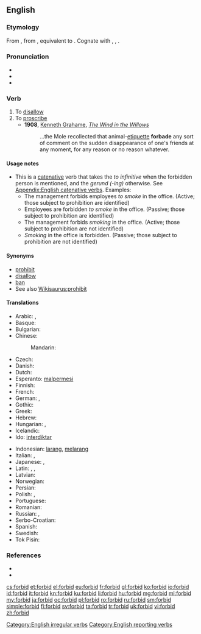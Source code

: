 ==English==

===Etymology===
From {{etyl|enm}} {{term|forbeden|lang=enm}}, from {{etyl|ang}} {{term|forbeodan|forbēodan|to forbid, prohibit, restrain, refuse, repeal, annul|lang=ang}}, equivalent to {{prefix|for|bid|t2=to offer, proclaim}}. Cognate with {{etyl|nl|-}} {{term|verbieden||to forbid|lang=nl}}, {{etyl|de|-}} {{term|verbieten||to forbid|lang=de}}, {{etyl|sv|-}} {{term|förbjuda||to forbid|lang=sv}}.

===Pronunciation===
* {{IPA|/fə(ɹ)ˈbɪd/}}
* {{audio|en-us-forbid.ogg|Audio (US)}}
* {{rhymes|ɪd}}

===Verb===
{{en-verb|forbids|forbidding|'''forbid''', '''[[forbade]]''' ''or'' '''[[forbad]]'''|forbidden}}

# To [[disallow]]
# To [[proscribe]]
#* '''1908''', [[w:Kenneth Grahame|Kenneth Grahame]], ''[[w:The Wind in the Willows|The Wind in the Willows]]''
#*: ...the Mole recollected that animal-[[etiquette]] '''forbade''' any sort of comment on the sudden disappearance of one's friends at any moment, for any reason or no reason whatever.

====Usage notes====
* This is a [[catenative]] verb that takes the ''to infinitive'' when the forbidden person is mentioned, and the ''gerund (-ing)'' otherwise. See [[Appendix:English catenative verbs]]. Examples:
** The management forbids employees ''to smoke'' in the office. (Active; those subject to prohibition are identified)
** Employees are forbidden ''to smoke'' in the office. (Passive; those subject to prohibition are identified)
** The management forbids ''smoking'' in the office. (Active; those subject to prohibition are not identified)
** ''Smoking'' in the office is forbidden. (Passive; those subject to prohibition are not identified)

====Synonyms====
* [[prohibit]]
* [[disallow]]
* [[ban]]
* See also [[Wikisaurus:prohibit]]

====Translations====
{{trans-top|to disallow}}
* Arabic: {{t-|ar|حرم|tr=ḥarrama}}, {{t+|ar|منع|tr=manaʿa}}
* Basque: {{t-|eu|debekatu}}
* Bulgarian: {{t+|bg|забранявам|tr=zabranjávam}}
* Chinese:
*: Mandarin: {{t|cmn|禁止|tr=jìnzhǐ|sc=Hani}}
* Czech: {{t-|cs|zakázat}}
* Danish: {{t-|da|forbyde}}
* Dutch: {{t+|nl|verbieden}}
* Esperanto: [[malpermesi]]
* Finnish: {{t+|fi|kieltää}}
* French: {{t+|fr|interdire}}
* German: {{t+|de|verbieten}}, {{t+|de|untersagen}}
* Gothic: {{tø|got|𐍆𐌰𐌿𐍂𐌱𐌹𐌿𐌳𐌰𐌽 |tr=faurbiudan|sc=Goth}}
* Greek: {{t+|el|απαγορεύω|tr=apagorev́o}}
* Hebrew: {{t-|he|אסר}}
* Hungarian: {{t+|hu|tilt}}, {{t+|hu|megtilt}}
* Icelandic: {{t+|is|banna}}
* Ido: [[interdiktar]]
{{trans-mid}}
* Indonesian: [[larang]], [[larang|melarang]]
* Italian: {{t+|it|proibire}}, {{t+|it|vietare}}
* Japanese: {{t-|ja|禁じる|tr=きんじる, kinjiru}}, {{t-|ja|禁ずる|tr=きんずる, kinzuru}}
* Latin: {{t-|la|veto}}, {{t+|la|prohibeo}}, {{t-|la|interdico}}
* Latvian: {{t+|lv|aizliegt}}
* Norwegian: {{t-|no|forby}}
* Persian: {{t-|fa|غیر مجاز کردن|tr=ğayr-e mojâz kardan|sc=fa-Arab}}
* Polish: {{t+|pl|zakazywać}}, {{t+|pl|zabraniać}}
* Portuguese: {{t+|pt|proibir}}
* Romanian: {{t+|ro|interzice}}
* Russian: {{t+|ru|запрещать|tr=zapreščátʹ}} {{impf}}, {{t+|ru|запретить|tr=zapretítʹ}} {{pf}}
* Serbo-Croatian: {{t-|sh|zabraniti}}
* Spanish: {{t-|es|prohibir}}
* Swedish: {{t+|sv|förbjuda}}
* Tok Pisin: {{t-|tpi|tambuim}}
{{trans-bottom}}

===References===
* {{R:Century 1911}}
* {{R:Webster 1913}}

[[Category:English irregular verbs]]
[[Category:English reporting verbs]]

[[cs:forbid]]
[[et:forbid]]
[[el:forbid]]
[[eu:forbid]]
[[fr:forbid]]
[[gl:forbid]]
[[ko:forbid]]
[[io:forbid]]
[[id:forbid]]
[[it:forbid]]
[[kn:forbid]]
[[ku:forbid]]
[[li:forbid]]
[[hu:forbid]]
[[mg:forbid]]
[[ml:forbid]]
[[my:forbid]]
[[ja:forbid]]
[[oc:forbid]]
[[pl:forbid]]
[[ro:forbid]]
[[ru:forbid]]
[[sm:forbid]]
[[simple:forbid]]
[[fi:forbid]]
[[sv:forbid]]
[[ta:forbid]]
[[tr:forbid]]
[[uk:forbid]]
[[vi:forbid]]
[[zh:forbid]]